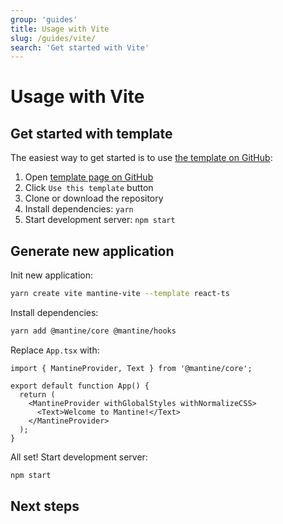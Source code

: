 ```yaml
---
group: 'guides'
title: Usage with Vite
slug: /guides/vite/
search: 'Get started with Vite'
---
```



# Usage with Vite

## Get started with template

The easiest way to get started is to use [the template on GitHub](https://github.com/mantinedev/mantine-vite-template):

1. Open [template page on GitHub](https://github.com/mantinedev/mantine-vite-template)
2. Click `Use this template` button
3. Clone or download the repository
4. Install dependencies: `yarn`
5. Start development server: `npm start`

## Generate new application

Init new application:

```sh
yarn create vite mantine-vite --template react-ts
```

Install dependencies:

```sh
yarn add @mantine/core @mantine/hooks
```

Replace `App.tsx` with:

```tsx
import { MantineProvider, Text } from '@mantine/core';

export default function App() {
  return (
    <MantineProvider withGlobalStyles withNormalizeCSS>
      <Text>Welcome to Mantine!</Text>
    </MantineProvider>
  );
}
```

All set! Start development server:

```sh
npm start
```

## Next steps

<NextSteps />
